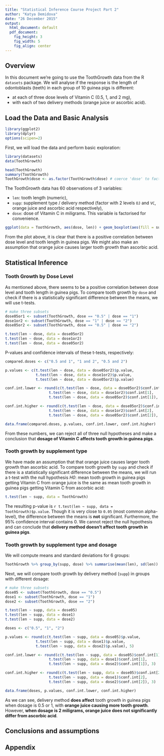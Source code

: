 ```yaml
---
title: "Statistical Inference Course Project Part 2"
author: "Katya Demidova"
date: "26 December 2015"
output:
  html_document: default
  pdf_document:
    fig_height: 3
    fig_width: 5
    fig_align: center
---
```


## Overview

In this document we're going to use the ToothGrowth data from the R `datasets` package. We will analyse if the response is the length of odontoblasts (teeth) in each group of 10 guinea pigs is different:

* at each of three dose levels of Vitamin C (0.5, 1, and 2 mg),
* with each of two delivery methods (orange juice or ascorbic acid).

## Load the Data and Basic Analysis

```r
library(ggplot2)
library(dplyr)
options(scipen=2)
```

First, we will load the data and perform basic exploration:

```r
library(datasets)
data(ToothGrowth)
```

```r
head(ToothGrowth)
summary(ToothGrowth)
ToothGrowth$dose <- as.factor(ToothGrowth$dose) # coerce 'dose' to factor
```

The ToothGrowth data has 60 observations of 3 variables:

* `len`: tooth length (numeric),
* `supp`: supplement type / delivery method (factor with 2 levels `OJ` and `VC`, orange juice and ascorbic acid respectively),
* `dose`: dose of Vitamin C in miligrams. This variable is factorised for convenience.

```r
ggplot(data = ToothGrowth, aes(dose, len)) + geom_boxplot(aes(fill = supp)) + ggtitle("Tooth growth by dose of Vitamin C\nwith different delivery methods") + ylab("tooth length") + facet_grid(. ~ supp)
```

From the plot above, it is clear that there is a positive correlation between dose level and tooth length in guinea pigs. We might also make an assumption that orange juice causes larger tooth growth than ascorbic acid.

## Statistical Inference

### Tooth Growth by Dose Level

As mentioned above, there seems to be a positive correlation between dose level and tooth length in guinea pigs. To compare tooth growth by `dose` and check if there is a statistically significant difference between the means, we will use t-tests.

```r
# make three subsets
dose05or1 <- subset(ToothGrowth, dose == "0.5" | dose == "1")
dose1or2 <- subset(ToothGrowth, dose == "1" | dose == "2")
dose05or2 <- subset(ToothGrowth, dose == "0.5" | dose == "2")
```

```r
t.test(len ~ dose, data = dose05or2)
t.test(len ~ dose, data = dose1or2)
t.test(len ~ dose, data = dose05or2)
```

P-values and confidence intervals of these t-tests, respectively:

```r
compared.doses <- c("0.5 and 1", "1 and 2", "0.5 and 2")

p.values <- c(t.test(len ~ dose, data = dose05or2)$p.value, 
              t.test(len ~ dose, data = dose1or2)$p.value, 
              t.test(len ~ dose, data = dose05or2)$p.value)

conf.int.lower <- round(c(t.test(len ~ dose, data = dose05or2)$conf.int[1], 
                    t.test(len ~ dose, data = dose1or2)$conf.int[1], 
                    t.test(len ~ dose, data = dose05or2)$conf.int[1]), 3)

conf.int.higher <- round(c(t.test(len ~ dose, data = dose05or2)$conf.int[2], 
                    t.test(len ~ dose, data = dose1or2)$conf.int[2], 
                    t.test(len ~ dose, data = dose05or2)$conf.int[2]), 3)

data.frame(compared.doses, p.values, conf.int.lower, conf.int.higher)
```

From these numbers, we can reject all of three null hypotheses and make a conclusion that **dosage of Vitamin C affects tooth growth in guinea pigs**.

### Tooth growth by supplement type

We have made an assumption that that orange juice causes larger tooth growth than ascorbic acid. To compare tooth growth by `supp` and check if there is a statistically significant difference between the means, we will run a t-test with the null hypothesis *H0*: mean tooth growth in guinea pigs getting Vitamin C from orange juice is the same as mean tooth growth in guinea pigs getting Vitamin C from ascorbic acid:

```r
t.test(len ~ supp, data = ToothGrowth)
```

The resulting p-value is ``r t.test(len ~ supp, data = ToothGrowth)$p.value``. Though it is very close to `0.05` (most common alpha-level), the difference between the means is **not** significant. Furthermore, the 95% confidence interval contains 0. We cannot reject the null hypothesis and can conclude that **delivery method doesn't affect tooth growth in guinea pigs**.

### Tooth growth by supplement type and dosage

We will compute means and standard deviations for 6 groups:

```r
ToothGrowth %>% group_by(supp, dose) %>% summarise(mean(len), sd(len))
```

Next, we will compare tooth growth by delivery method (`supp`) in groups with different dosage:

```r
# make three subsets
dose05 <- subset(ToothGrowth, dose == "0.5")
dose1 <- subset(ToothGrowth, dose == "1")
dose2 <- subset(ToothGrowth, dose == "2")
```

```r
t.test(len ~ supp, data = dose05)
t.test(len ~ supp, data = dose1)
t.test(len ~ supp, data = dose2)
```

```r
doses <- c("0.5", "1", "2")

p.values <- round(c(t.test(len ~ supp, data = dose05)$p.value, 
              t.test(len ~ supp, data = dose1)$p.value, 
              t.test(len ~ supp, data = dose2)$p.value), 5)

conf.int.lower <- round(c(t.test(len ~ supp, data = dose05)$conf.int[1], 
                    t.test(len ~ supp, data = dose1)$conf.int[1], 
                    t.test(len ~ supp, data = dose2)$conf.int[1]), 3)

conf.int.higher <- round(c(t.test(len ~ supp, data = dose05)$conf.int[2], 
                    t.test(len ~ supp, data = dose1)$conf.int[2], 
                    t.test(len ~ supp, data = dose2)$conf.int[2]), 3)

data.frame(doses, p.values, conf.int.lower, conf.int.higher)
```

As we can see, delivery method **does affect** tooth growth in guinea pigs when dosage is 0.5 or 1, with **orange juice causing more tooth growth**. However, **when dosage is 2 miligrams, orange juice does not significantly differ from ascorbic acid**.

## Conclusions and assumptions



## Appendix
